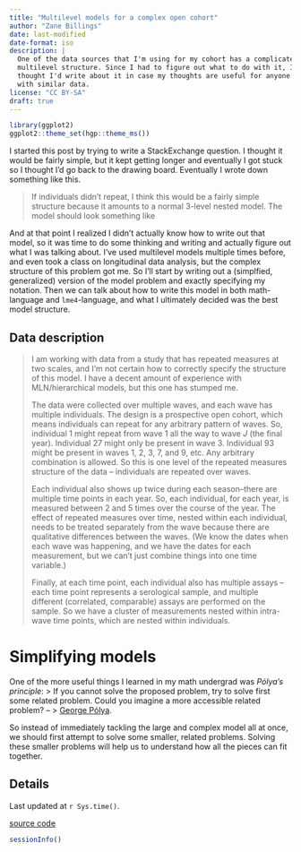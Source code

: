 ```yaml
---
title: "Multilevel models for a complex open cohort"
author: "Zane Billings"
date: last-modified
date-format: iso
description: |
  One of the data sources that I'm using for my cohort has a complicated
  multilevel structure. Since I had to figure out what to do with it, I
  thought I'd write about it in case my thoughts are useful for anyone dealing
  with similar data.
license: "CC BY-SA"
draft: true
---
```


```r
library(ggplot2)
ggplot2::theme_set(hgp::theme_ms())
```
I started this post by trying to write a StackExchange question. I thought it
would be fairly simple, but it kept getting longer and eventually I got stuck so
I thought I'd go back to the drawing board. Eventually I wrote down something
like this.

> If individuals didn't repeat, I think this would be a fairly simple structure
because it amounts to a normal 3-level nested model. The model should look
something like

And at that point I realized I didn't actually know how to write out that
model, so it was time to do some thinking and writing and actually figure out
what I was talking about. I've used multilevel models multiple times before,
and even took a class on longitudinal data analysis, but the complex structure
of this problem got me. So I'll start by writing out a (simplfied, generalized)
version of the model problem and exactly specifying my notation. Then we
can talk about how to write this model in both math-language and
`lme4`-language, and what I ultimately decided was the best model structure.

## Data description
> I am working with data from a study that has repeated measures at two scales,
and I'm not certain how to correctly specify the structure of this model. I have
a decent amount of experience with MLN/hierarchical models, but this one has
stumped me.
>
> The data were collected over multiple waves, and each wave has multiple
individuals. The design is a prospective open cohort, which means individuals
can repeat for any arbitrary pattern of waves. So, individual 1 might repeat
from wave 1 all the way to wave $J$ (the final year). Individual 27 might only
be present in wave 3. Individual 93 might be present in waves 1, 2, 3, 7, and 9,
etc. Any arbitrary combination is allowed. So this is one level of the repeated
measures structure of the data -- individuals are repeated over waves.
>
> Each individual also shows up twice during each season--there are multiple
time points in each year. So, each individual, for each year, is measured
between 2 and 5 times over the course of the year. The effect of repeated
measures over time, nested within each individual, needs to be treated
separately from the wave because there are qualitative differences between the
waves. (We know the dates when each wave was happening, and we have the dates
for each measurement, but we can't just combine things into one time variable.)
>
> Finally, at each time point, each individual also has multiple assays -- each
time point represents a serological sample, and multiple different (correlated,
comparable) assays are performed on the sample. So we have a cluster of
measurements nested within intra-wave time points, which are nested within
individuals.

# Simplifying models

One of the more useful things I learned in my math undergrad was
*Pólya's principle*:
> If you cannot solve the proposed problem, try to solve first some related problem. Could you imagine a more accessible related problem? --
> [George Pólya](https://en.wikipedia.org/wiki/How_to_Solve_It).

So instead of immediately tackling the large and complex model all at once,
we should first attempt to solve some smaller, related problems. Solving
these smaller problems will help us to understand how all the pieces can
fit together.

## Details {.appendix}

Last updated at `r Sys.time()`.

[source code](https://github.com/wzbillings/zlog/tree/master/_posts/posts/2024-01-15-Open-Cohort-MLM/index.Rmd)

```r
sessionInfo()
```
